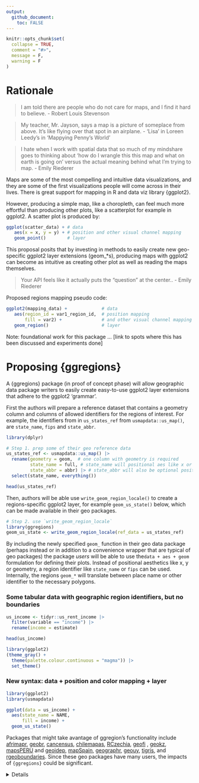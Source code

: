 ```yaml
---
output: 
  github_document:
    toc: FALSE
---
```


<!-- README.md is generated from README.Rmd. Please edit that file -->

```r
knitr::opts_chunk$set(
  collapse = TRUE,
  comment = "#>", 
  message = F,
  warning = F
)
```


# Rationale

> I am told there are people who do not care for maps, and I find it hard to believe. - Robert Louis Stevenson

> My teacher, Mr. Jayson, says a map is a picture of someplace from above.  It's like flying over that spot in an airplane. - 'Lisa' in Loreen Leedy's in 'Mappying Penny's World'

> I hate when I work with spatial data that so much of my mindshare goes to thinking about 'how do I wrangle this this map and what on earth is going on' versus the actual meaning behind what I'm trying to map. - Emily Riederer

Maps are some of the most compelling and intuitive data visualizations, and they are some of the first visualizations people will come across in their lives.  There is great support for mapping in R and data viz library {ggplot2}.  

However, producing a simple map, like a choropleth, can feel much more effortful than producing other plots, like a scatterplot for example in ggplot2.  A scatter plot is produced by:

```r 
ggplot(scatter_data) + # data
   aes(x = x, y = y) + # position and other visual channel mapping
   geom_point()        # layer 
```

This proposal posits that by investing in methods to easily create new geo-specific ggplot2 layer extensions (geom_*s), producing maps with ggplot2 can become as intuitive as creating other plot as well as reading the maps themselves. 

> Your API feels like it actually puts the "question" at the center.. - Emily Riederer

Proposed regions mapping pseudo code:

```r
ggplot2(mapping_data) +             # data
   aes(region_id = var1_region_id,  # position mapping 
       fill = var2) +               # and other visual channel mapping
   geom_region()                    # layer
```

Note: foundational work for this package ... [link to spots where this has been discussed and experiments done]


# Proposing {ggregions}

A {ggregions} package (in proof of concept phase) will allow geographic data package writers to easily create easy-to-use ggplot2 layer extensions that adhere to the ggplot2 'grammar'.

First the authors will prepare a reference dataset that contains a geometry column and columns of allowed identifiers for the regions of interest.  For example, the identifiers from in `us_states_ref` from `usmapdata::us_map()`, are `state_name`, `fips` and `state_abbr`. 

```r
library(dplyr)

# Step 1. prep some of their geo reference data
us_states_ref <- usmapdata::us_map() |>
  rename(geometry = geom,  # one column with geometry is required
         state_name = full, # state_name will positional aes like x or y 
         state_abbr = abbr) |> # state_abbr will also be optional positional aes like x or y
  select(state_name, everything())

head(us_states_ref)
```


Then, authors will be able use `write_geom_region_locale()` to create a regions-specific ggplot2 layer, for example `geom_us_state()` below, which can be made available in their geo packages.

```r
# Step 2. use `write_geom_region_locale`
library(ggregions)
geom_us_state <- write_geom_region_locale(ref_data = us_states_ref)
```

By including the newly specified `geom_` function in their geo data package (perhaps instead or in addition to a convenience wrapper that are typical of geo packages) the package *users* will be able to use the` data + aes + geom` formulation for defining their plots.  Instead of positional aesthetics like x, y or geometry, a region identifier like `state_name` or `fips` can be used.  Internally, the regions `geom_*` will translate between place name or other identifier to the necessary polygons.

### Some tabular data with geographic region identifiers, but no boundaries

```r
us_income <- tidyr::us_rent_income |> 
  filter(variable == "income") |>
  rename(income = estimate)

head(us_income)
```

```r
library(ggplot2)
(theme_gray() + 
  theme(palette.colour.continuous = "magma")) |> 
  set_theme()
```

### New syntax: data + position and color mapping + layer

```r
library(ggplot2)
library(usmapdata)

ggplot(data = us_income) + 
  aes(state_name = NAME, 
      fill = income) + 
  geom_us_state()
```

Packages that might take avantage of ggregion's functionality include
[afrimapr](https://afrimapr.github.io/afrimapr.website/), [geobr](https://ipeagit.github.io/geobr/), [cancensus](https://mountainmath.github.io/cancensus/index.html), [chilemapas](https://pacha.dev/chilemapas/), [RCzechia](https://github.com/jlacko/RCzechia), [geofi](https://ropengov.github.io/geofi/)
, [geokz](https://github.com/arodionoff/geokz), [mapsPERU](https://github.com/musajajorge/mapsPERU) and [geoidep](https://geografo.pe/geoidep/index.html), [mapSpain](https://github.com/rOpenSpain/mapSpain/), [geographr](https://github.com/britishredcrosssociety/geographr), [geouy](https://github.com/RichDeto/geouy), [tigris](https://github.com/walkerke/tigris),
and [rgeoboundaries](https://github.com/wmgeolab/rgeoboundaries).
 Since these geo packages have many users, the impacts of `{ggregions}` could be significant.

<details>


Dependencies:

- ggplot2
- sf
- dplyr (this could be eliminated in the version for the R consortium)


Potential direct users:

Many packages that provide geographic data and also provide visualization functionality might find this package useful to provide functionality in the grammar of graphics frame work.

Downstream user perspective (i.e. users of the package that use geom_*() produced with this method): 




## Status Quo: inconsistent apis, or leave the data manipulation to the user

```r
library(tidyverse)
library(ozmaps)

# some data that we want to viz
au_states <- tribble(~state, ~pop,
        "Victoria", 1,
        "Queensland", 2,
        "New South Wales", 3,
        "Western Australia", 4,
        "Northern Territory", 5,
        "Tasmania", 6,
        "South Australia", 7,
        "Australian Capital Territory", 8,
        "Other Territories", 9
        )

sf_oz <- ozmap("states")

sf_oz |> names()

sf_oz |>
  full_join(au_states, by = join_by(NAME == state )) |> 
  ggplot() + 
  aes(geometry = geometry, fill = pop) + 
  geom_sf()
```






# But awkward, so... Step 1. Compute

```r
australia_state_ref <- sf_oz |>
  select(state_name = NAME)
```


```r
compute_panel_regions <- function(data, scales, ref_data, keep = NULL, drop = NULL, stamp = F){

ref_data$id <- ref_data[1][[1]]

if(!is.null(keep)){ref_data <- ref_data |> dplyr::filter(id %in% keep)}
if(!is.null(drop)){ref_data <- ref_data |> dplyr::filter(!(id %in% drop))}

ref_data <- ref_data |> 
    ggplot2::StatSf$compute_panel(coord = ggplot2::CoordSf) |>
    ggplot2::StatSfCoordinates$compute_group(coord = ggplot2::CoordSf)

if(!stamp){ ref_data |> dplyr::inner_join(data) } else { ref_data }

}
```


# Test Compute

```r
au_states |> 
  rename(state_name = state) |>
  compute_panel_regions(ref_data = australia_state_ref)

ggplot(au_states) +
  aes(state_name = state) +
  geom_sf(stat = ggproto(NULL, Stat, 
                         compute_panel = compute_panel_regions), 
          ref_data = australia_state_ref) + 
  aes(fill = pop)
```

# Step 2. Define Stat

```r
compute_panel_regions <- function(data, scales, ref_data, keep = NULL, drop = NULL, stamp = F){

ref_data$id <- ref_data[1][[1]]

if(!is.null(keep)){ref_data <- ref_data |> dplyr::filter(id %in% keep)}
if(!is.null(drop)){ref_data <- ref_data |> dplyr::filter(!(id %in% drop))}

ref_data <- ref_data |> 
    ggplot2::StatSf$compute_panel(coord = ggplot2::CoordSf) |>
    ggplot2::StatSfCoordinates$compute_group(coord = ggplot2::CoordSf)

if(!stamp){ ref_data |> dplyr::inner_join(data) } else { ref_data }

}


StatRegion <- ggplot2::ggproto("StatRegion",
                      ggplot2::Stat,
                      compute_panel = compute_panel_regions,
                      default_aes = ggplot2::aes(label = ggplot2::after_stat(id)))
```

# Test Stat

```r
ggplot(au_states) +
  aes(state_name = state) +
  geom_sf(stat = StatRegion, ref_data = australia_state_ref) + 
  geom_text(stat = StatRegion, ref_data = australia_state_ref) +
  aes(fill = pop)
```


# Step 3. Define user facing function w/ `make_constructor`... But: coord_sf must be added separately

```r
geom_state <- make_constructor(GeomSf, stat = StatRegion, ref_data = australia_state_ref)
geom_state_text <- make_constructor(GeomText, stat = StatRegion, ref_data = australia_state_ref)

crs_au_states <- sf::st_crs(sf_oz)

ggplot(au_states) +
  aes(state_name = state) + 
  geom_state() + # errors without coord_sf, and needs the right one
  geom_state_text(check_overlap = T, size = 2) + 
  aes(fill = pop) +
  coord_sf(crs = crs_au_states)

```


# Step 3.0.1 make geom_region0 (no coords) and friends w/ `make_constructor`... and geom_region (w/ coords)... and friends.


```r
geom_region0 <- ggplot2::make_constructor(ggplot2::GeomSf, stat = StatRegion) # no crs
stamp_region0 <- ggplot2::make_constructor(ggplot2::GeomSf, stat = StatRegion, stamp = T, inherit.aes = F) # no crs
geom_region_text0 <- ggplot2::make_constructor(ggplot2::GeomText, stat = StatRegion) # no crs
stamp_region_text0 <- ggplot2::make_constructor(ggplot2::GeomText, stat = StatRegion, stamp = T, inherit.aes = F) # no crs
```


```r
# all the arguments *should* be passed, but this for the sake of demo
geom_region <- function(..., ref_data){
  c(geom_region0(..., ref_data = ref_data), 
    coord_sf(crs = sf::st_crs(ref_data)))
}

# all the arguments *should* be passed, but this for the sake of demo
stamp_region <- function(..., ref_data){
  c(stamp_region0(..., ref_data = ref_data), 
    coord_sf(crs = sf::st_crs(ref_data)))
}

geom_region_text <- function(..., ref_data){
  c(geom_region_text0(..., ref_data = ref_data), 
    coord_sf(crs = sf::st_crs(ref_data)))
}

stamp_region_text <- function(..., ref_data){
  c(stamp_region_text0(..., ref_data = ref_data), 
    coord_sf(crs = sf::st_crs(ref_data)))
}
```

# Step 4. make region-specific user-facing functions!

```r
# all arguments above that should be passed, could be passed, or, 
geom_au_states <- function(...){geom_region(..., ref_data = australia_state_ref)}
stamp_au_states <- function(...){geom_region(..., ref_data = australia_state_ref)}
geom_au_states_text <- function(...){geom_region_text(..., ref_data = australia_state_ref)}
stamp_au_states_text <- function(...){geom_region_text(..., ref_data = australia_state_ref)}
```




# test!

```r
au_states |>
ggplot() +
  aes(state_name = state,
      fill = pop) + 
  geom_au_states() +
  geom_au_states(stamp = T,
              keep = "Tasmania", 
              fill = "orange") +
  geom_au_states_text()  

au_states |>
  ggplot() +
  aes(state_name = state) + 
  geom_au_states(aes(fill = pop)) + 
  stamp_au_states(color = "red", keep = "Western Australia")

```


## nc test

```r
nc_ref <- sf::st_read(system.file("shape/nc.shp", package="sf")) |>
  select(county_name = NAME, fips = FIPS)

geom_nc_county <- function(...){geom_region(..., ref_data = nc_ref)}

nc_data <- sf::st_read(system.file("shape/nc.shp", package="sf")) |>
  sf::st_drop_geometry()

nc_data |>
  ggplot() +
  aes(county_name = NAME,
      fill = AREA) + 
  geom_nc_county()
```





# `write_geom_region_locale()`

```r
# all the arguments should be passed
geom_region <- function(mapping = NULL, data = NULL, stat = StatRegion, position = "identity", 
                        ..., legend = NULL, lineend = "butt", linejoin = "round", 
    linemitre = 10, arrow = NULL, arrow.fill = NULL, na.rm = FALSE, 
    show.legend = NA, inherit.aes = TRUE, ref_data){
  
  c(geom_region0(mapping = mapping, data = data, stat = stat, 
        position = position, show.legend = show.legend, inherit.aes = inherit.aes, ref_data = ref_data,
        params = rlang::list2(na.rm = na.rm, legend = legend, lineend = lineend, 
            linejoin = linejoin, linemitre = linemitre, arrow = arrow, 
            arrow.fill = arrow.fill, ...)), 
    coord_sf(crs = sf::st_crs(ref_data)))
  
}

#' @export
write_geom_region_locale <- function(ref_data = australia_state_ref){

  geom_region_local <- geom_region

formals(geom_region_local)$ref_data <- substitute(ref_data)

return(geom_region_local)

}
```


# Australia example... 

```r
geom_au_state <- write_geom_region_locale(ref_data = australia_state_ref)

geom_au_state

au_states |> 
  ggplot() + 
  aes(state_name = state, fill = pop) + 
  geom_au_state()

geom_au_state
```

# us state example

```r
us_states_ref <- usmapdata::us_map() |>
  rename(geometry = geom,
         state_name = full,
         state_abbr = abbr) |>
  select(state_name, everything())
  
geom_us_state <- write_geom_region_locale(ref_data = us_states_ref)

us_rent_income |> 
  filter(variable == "income") |>
  ggplot() + 
  aes(state_name = NAME, fill = estimate) + 
  geom_us_state() + 
  scale_fill_viridis_c(option = "magma")
```


## Minimal packaging...

```r
devtools::create(".")
```


```r
knitrExtra::chunk_to_dir("StatRegion")
knitrExtra::chunk_to_dir("geom_region0")
knitrExtra::chunk_to_dir("write_geom_region_locale")

usethis::use_package("ggplot2")
usethis::use_package("sf")
usethis::use_package("dplyr")
```

```r
devtools::document()
devtools::check(".")
devtools::install(pkg = ".", upgrade = "never")
```



</details>
